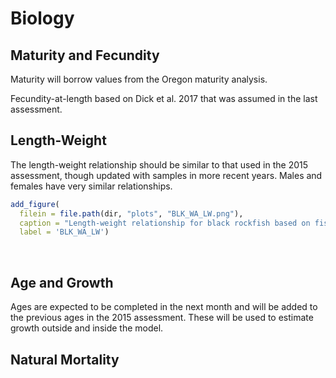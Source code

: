 

# Biology

## Maturity and Fecundity

Maturity will borrow values from the Oregon maturity analysis.

Fecundity-at-length based on Dick et al. 2017 that was assumed in the last assessment.

## Length-Weight

The length-weight relationship should be similar to that used in the 2015 assessment, though updated with samples in more recent years. Males and females have very similar relationships.


```r
add_figure(
  filein = file.path(dir, "plots", "BLK_WA_LW.png"), 
  caption = "Length-weight relationship for black rockfish based on fish sampled in Washington ports.",
  label = 'BLK_WA_LW')

``` 
\

## Age and Growth

Ages are expected to be completed in the next month and will be added to the previous ages in the 2015 assessment. These will be used to estimate growth outside and inside the model.

## Natural Mortality

